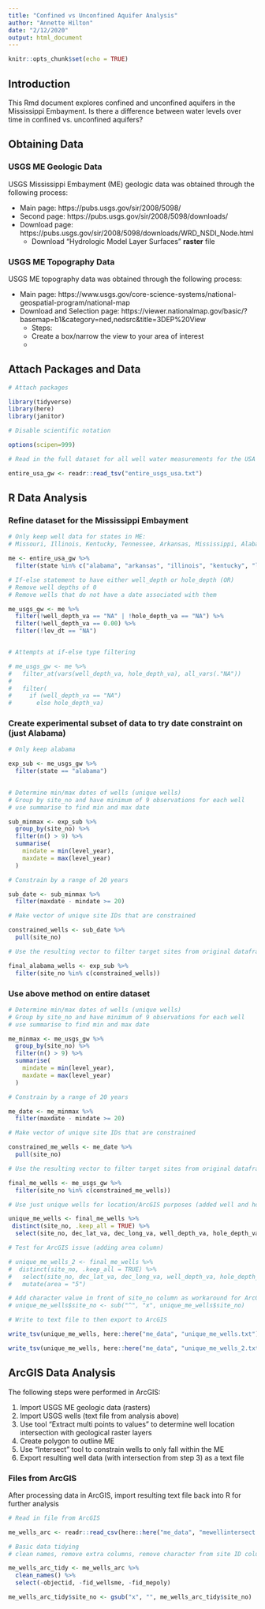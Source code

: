 ```yaml
---
title: "Confined vs Unconfined Aquifer Analysis"
author: "Annette Hilton"
date: "2/12/2020"
output: html_document
---
```


```r
knitr::opts_chunk$set(echo = TRUE)
```
## Introduction 

This Rmd document explores confined and unconfined aquifers in the Mississippi Embayment. Is there a difference between water levels over time in confined vs. unconfined aquifers? 

## Obtaining Data 

### USGS ME Geologic Data 

USGS Mississippi Embayment (ME) geologic data was obtained through the following process: 

- Main page: https://pubs.usgs.gov/sir/2008/5098/
- Second page: https://pubs.usgs.gov/sir/2008/5098/downloads/
- Download page: https://pubs.usgs.gov/sir/2008/5098/downloads/WRD_NSDI_Node.html
  - Download "Hydrologic Model Layer Surfaces" **raster** file
  
### USGS ME Topography Data 

USGS ME topography data was obtained through the following process: 

- Main page: https://www.usgs.gov/core-science-systems/national-geospatial-program/national-map
- Download and Selection page: https://viewer.nationalmap.gov/basic/?basemap=b1&category=ned,nedsrc&title=3DEP%20View
  - Steps: 
  - Create a box/narrow the view to your area of interest
  - 


## Attach Packages and Data 

```r
# Attach packages 

library(tidyverse)
library(here)
library(janitor)

# Disable scientific notation 

options(scipen=999)
```

```r
# Read in the full dataset for all well water measurements for the USA 

entire_usa_gw <- readr::read_tsv("entire_usgs_usa.txt")
```

## R Data Analysis 

### Refine dataset for the Mississippi Embayment 

```r
# Only keep well data for states in ME: 
# Missouri, Illinois, Kentucky, Tennessee, Arkansas, Mississippi, Alabama, Louisiana

me <- entire_usa_gw %>% 
  filter(state %in% c("alabama", "arkansas", "illinois", "kentucky", "louisiana", "missouri", "mississippi", "tennessee"))

# If-else statement to have either well_depth or hole_depth (OR) 
# Remove well depths of 0
# Remove wells that do not have a date associated with them 

me_usgs_gw <- me %>% 
  filter(!well_depth_va == "NA" | !hole_depth_va == "NA") %>% 
  filter(!well_depth_va == 0.00) %>% 
  filter(!lev_dt == "NA")


# Attempts at if-else type filtering 

# me_usgs_gw <- me %>% 
#   filter_at(vars(well_depth_va, hole_depth_va), all_vars(."NA"))
#   
#   filter(
#     if (well_depth_va == "NA") 
#       else hole_depth_va)

```


### Create experimental subset of data to try date constraint on (just Alabama)

```r
# Only keep alabama 

exp_sub <- me_usgs_gw %>% 
  filter(state == "alabama") 
  
```

```r
# Determine min/max dates of wells (unique wells) 
# Group by site_no and have minimum of 9 observations for each well 
# use summarise to find min and max date 

sub_minmax <- exp_sub %>% 
  group_by(site_no) %>% 
  filter(n() > 9) %>% 
  summarise(
    mindate = min(level_year), 
    maxdate = max(level_year)
  )

# Constrain by a range of 20 years 

sub_date <- sub_minmax %>% 
  filter(maxdate - mindate >= 20)

```

```r
# Make vector of unique site IDs that are constrained 

constrained_wells <- sub_date %>% 
  pull(site_no)

# Use the resulting vector to filter target sites from original dataframe 

final_alabama_wells <- exp_sub %>%
  filter(site_no %in% c(constrained_wells))
```


### Use above method on entire dataset 

```r
# Determine min/max dates of wells (unique wells) 
# Group by site_no and have minimum of 9 observations for each well 
# use summarise to find min and max date 

me_minmax <- me_usgs_gw %>%
  group_by(site_no) %>% 
  filter(n() > 9) %>% 
  summarise(
    mindate = min(level_year), 
    maxdate = max(level_year)
  )

# Constrain by a range of 20 years 

me_date <- me_minmax %>% 
  filter(maxdate - mindate >= 20)

# Make vector of unique site IDs that are constrained 

constrained_me_wells <- me_date %>% 
  pull(site_no)

# Use the resulting vector to filter target sites from original dataframe 

final_me_wells <- me_usgs_gw %>%
  filter(site_no %in% c(constrained_me_wells))

# Use just unique wells for location/ArcGIS purposes (added well and hole depth)

unique_me_wells <- final_me_wells %>% 
 distinct(site_no, .keep_all = TRUE) %>% 
  select(site_no, dec_lat_va, dec_long_va, well_depth_va, hole_depth_va, alt_va) 

# Test for ArcGIS issue (adding area column)

# unique_me_wells_2 <- final_me_wells %>% 
#  distinct(site_no, .keep_all = TRUE) %>% 
#   select(site_no, dec_lat_va, dec_long_va, well_depth_va, hole_depth_va) %>% 
#   mutate(area = "5")

# Add character value in front of site_no column as workaround for ArcGIS issue
# unique_me_wells$site_no <- sub("^", "x", unique_me_wells$site_no)

# Write to text file to then export to ArcGIS 

write_tsv(unique_me_wells, here::here("me_data", "unique_me_wells.txt"))

write_tsv(unique_me_wells, here::here("me_data", "unique_me_wells_2.txt"))
```

## ArcGIS Data Analysis 

The following steps were performed in ArcGIS: 

1. Import USGS ME geologic data (rasters) 
2. Import USGS wells (text file from analysis above) 
3. Use tool "Extract multi points to values" to determine well location intersection with geological raster layers 
4. Create polygon to outline ME 
5. Use "Intersect" tool to constrain wells to only fall within the ME 
6. Export resulting well data (with intersection from step 3) as a text file 

### Files from ArcGIS 

After processing data in ArcGIS, import resulting text file back into R for further analysis 

```r
# Read in file from ArcGIS 

me_wells_arc <- readr::read_csv(here::here("me_data", "mewellintersect.txt"))

```

```r
# Basic data tidying 
# clean names, remove extra columns, remove character from site ID column 

me_wells_arc_tidy <- me_wells_arc %>% 
  clean_names() %>% 
  select(-objectid, -fid_wellsme, -fid_mepoly)

me_wells_arc_tidy$site_no <- gsub("x", "", me_wells_arc_tidy$site_no)

```

